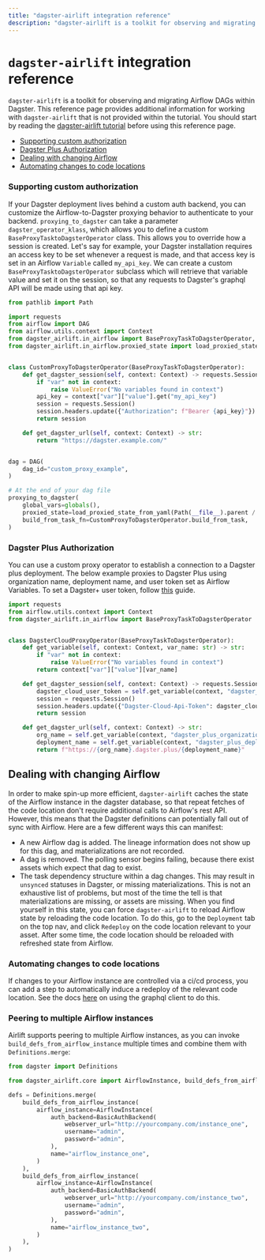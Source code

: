 ```yaml
---
title: "dagster-airlift integration reference"
description: "dagster-airlift is a toolkit for observing and migrating Airflow DAGs within Dagster."
---
```


# `dagster-airlift` integration reference

`dagster-airlift` is a toolkit for observing and migrating Airflow DAGs within Dagster. This reference page provides additional information for working with `dagster-airlift` that is not provided within the tutorial. You should start by reading the [dagster-airlift tutorial](/integrations/airlift/tutorial) before using this reference page.

- [Supporting custom authorization](#supporting-custom-authorization)
- [Dagster Plus Authorization](#dagster-plus-authorization)
- [Dealing with changing Airflow](#dealing-with-changing-airflow)
- [Automating changes to code locations](#automating-changes-to-code-locations)

### Supporting custom authorization

If your Dagster deployment lives behind a custom auth backend, you can customize the Airflow-to-Dagster proxying behavior to authenticate to your backend. `proxying_to_dagster` can take a parameter `dagster_operator_klass`, which allows you to define a custom `BaseProxyTasktoDagsterOperator` class. This allows you to override how a session is created. Let's say for example, your Dagster installation requires an access key to be set whenever a request is made, and that access key is set in an Airflow `Variable` called `my_api_key`. We can create a custom `BaseProxyTasktoDagsterOperator` subclass which will retrieve that variable value and set it on the session, so that any requests to Dagster's graphql API will be made using that api key.

```python file=../../experimental/dagster-airlift/examples/tutorial-example/tutorial_example/snippets/custom_operator_examples/custom_proxy.py
from pathlib import Path

import requests
from airflow import DAG
from airflow.utils.context import Context
from dagster_airlift.in_airflow import BaseProxyTaskToDagsterOperator, proxying_to_dagster
from dagster_airlift.in_airflow.proxied_state import load_proxied_state_from_yaml


class CustomProxyToDagsterOperator(BaseProxyTaskToDagsterOperator):
    def get_dagster_session(self, context: Context) -> requests.Session:
        if "var" not in context:
            raise ValueError("No variables found in context")
        api_key = context["var"]["value"].get("my_api_key")
        session = requests.Session()
        session.headers.update({"Authorization": f"Bearer {api_key}"})
        return session

    def get_dagster_url(self, context: Context) -> str:
        return "https://dagster.example.com/"


dag = DAG(
    dag_id="custom_proxy_example",
)

# At the end of your dag file
proxying_to_dagster(
    global_vars=globals(),
    proxied_state=load_proxied_state_from_yaml(Path(__file__).parent / "proxied_state"),
    build_from_task_fn=CustomProxyToDagsterOperator.build_from_task,
)
```

### Dagster Plus Authorization

You can use a custom proxy operator to establish a connection to a Dagster plus deployment. The below example proxies to Dagster Plus using organization name, deployment name, and user token set as Airflow Variables. To set a Dagster+ user token, follow [this](https://docs.dagster.io/dagster-plus/account/managing-user-agent-tokens#managing-user-tokens) guide.

```python file=../../experimental/dagster-airlift/examples/tutorial-example/tutorial_example/snippets/custom_operator_examples/plus_proxy_operator.py
import requests
from airflow.utils.context import Context
from dagster_airlift.in_airflow import BaseProxyTaskToDagsterOperator


class DagsterCloudProxyOperator(BaseProxyTaskToDagsterOperator):
    def get_variable(self, context: Context, var_name: str) -> str:
        if "var" not in context:
            raise ValueError("No variables found in context")
        return context["var"]["value"][var_name]

    def get_dagster_session(self, context: Context) -> requests.Session:
        dagster_cloud_user_token = self.get_variable(context, "dagster_cloud_user_token")
        session = requests.Session()
        session.headers.update({"Dagster-Cloud-Api-Token": dagster_cloud_user_token})
        return session

    def get_dagster_url(self, context: Context) -> str:
        org_name = self.get_variable(context, "dagster_plus_organization_name")
        deployment_name = self.get_variable(context, "dagster_plus_deployment_name")
        return f"https://{org_name}.dagster.plus/{deployment_name}"
```

## Dealing with changing Airflow

In order to make spin-up more efficient, `dagster-airlift` caches the state of the Airflow instance in the dagster database, so that repeat fetches of the code location don't require additional calls to Airflow's rest API. However, this means that the Dagster definitions can potentially fall out of sync with Airflow. Here are a few different ways this can manifest:

- A new Airflow dag is added. The lineage information does not show up for this dag, and materializations are not recorded.
- A dag is removed. The polling sensor begins failing, because there exist assets which expect that dag to exist.
- The task dependency structure within a dag changes. This may result in `unsynced` statuses in Dagster, or missing materializations. This is not an exhaustive list of problems, but most of the time the tell is that materializations are missing, or assets are missing. When you find yourself in this state, you can force `dagster-airlift` to reload Airflow state by reloading the code location. To do this, go to the `Deployment` tab on the top nav, and click `Redeploy` on the code location relevant to your asset. After some time, the code location should be reloaded with refreshed state from Airflow.

### Automating changes to code locations

If changes to your Airflow instance are controlled via a ci/cd process, you can add a step to automatically induce a redeploy of the relevant code location. See the docs [here](https://docs.dagster.io/concepts/webserver/graphql-client#reloading-all-repositories-in-a-repository-location) on using the graphql client to do this.

### Peering to multiple Airflow instances

Airlift supports peering to multiple Airflow instances, as you can invoke `build_defs_from_airflow_instance` multiple times and combine them with `Definitions.merge`:

```python
from dagster import Definitions

from dagster_airlift.core import AirflowInstance, build_defs_from_airflow_instance

defs = Definitions.merge(
    build_defs_from_airflow_instance(
        airflow_instance=AirflowInstance(
            auth_backend=BasicAuthBackend(
                webserver_url="http://yourcompany.com/instance_one",
                username="admin",
                password="admin",
            ),
            name="airflow_instance_one",
        )
    ),
    build_defs_from_airflow_instance(
        airflow_instance=AirflowInstance(
            auth_backend=BasicAuthBackend(
                webserver_url="http://yourcompany.com/instance_two",
                username="admin",
                password="admin",
            ),
            name="airflow_instance_two",
        )
    ),
)
```
